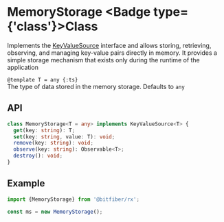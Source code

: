 
# MemoryStorage <Badge type={'class'}>Class</Badge>

Implements the [KeyValueSource](/sources/reference/keyValueSource) interface and allows storing,
retrieving, observing, and managing key-value pairs directly in memory. It provides a simple
storage mechanism that exists only during the runtime of the application

`@template T = any {:ts}`  
The type of data stored in the memory storage. Defaults to `any`

## API

```ts copy
class MemoryStorage<T = any> implements KeyValueSource<T> {
  get(key: string): T;
  set(key: string, value: T): void;
  remove(key: string): void;
  observe(key: string): Observable<T>;
  destroy(): void;
}
```

## Example

```ts copy
import {MemoryStorage} from '@bitfiber/rx';

const ms = new MemoryStorage();
```
